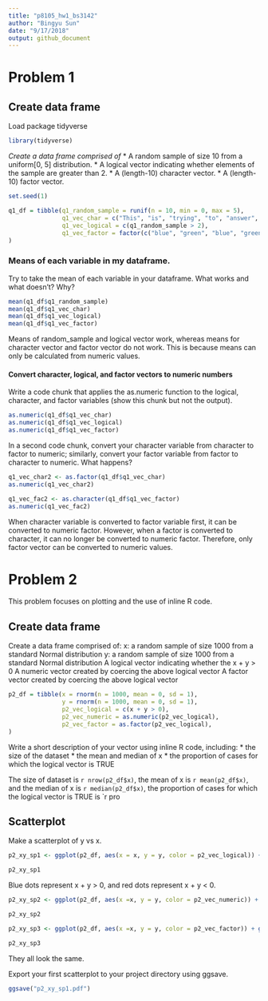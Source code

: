 ```yaml
---
title: "p8105_hw1_bs3142"
author: "Bingyu Sun"
date: "9/17/2018"
output: github_document
---
```


# Problem 1

## Create data frame

Load package tidyverse
```r
library(tidyverse)
```

*Create a data frame comprised of*
* A random sample of size 10 from a uniform[0, 5] distribution.
* A logical vector indicating whether elements of the sample are greater than 2.
* A (length-10) character vector.
* A (length-10) factor vector.
```r
set.seed(1)

q1_df = tibble(q1_random_sample = runif(n = 10, min = 0, max = 5),
               q1_vec_char = c("This", "is", "trying", "to", "answer", "question", "one", "of", "homework", "one"),
               q1_vec_logical = c(q1_random_sample > 2),
               q1_vec_factor = factor(c("blue", "green", "blue", "green", "green", "blue", "blue", "green", "blue", "green"))
)
```

### Means of each variable in my dataframe.
Try to take the mean of each variable in your dataframe. What works and what doesn’t? Why?
```r
mean(q1_df$q1_random_sample)
mean(q1_df$q1_vec_char)
mean(q1_df$q1_vec_logical)
mean(q1_df$q1_vec_factor)
```

Means of random_sample and logical vector work, whereas means for character vector and factor vector do not work. This is because means can only be calculated from numeric values.


#### Convert character, logical, and factor vectors to numeric numbers

Write a code chunk that applies the as.numeric function to the logical, character, and factor variables (show this chunk but not the output).

```r
as.numeric(q1_df$q1_vec_char)
as.numeric(q1_df$q1_vec_logical)
as.numeric(q1_df$q1_vec_factor)
```

In a second code chunk, convert your character variable from character to factor to numeric; similarly, convert your factor variable from factor to character to numeric. What happens?

```r
q1_vec_char2 <- as.factor(q1_df$q1_vec_char)
as.numeric(q1_vec_char2)

q1_vec_fac2 <- as.character(q1_df$q1_vec_factor)
as.numeric(q1_vec_fac2)
```

When character variable is converted to factor variable first, it can be converted to numeric factor. However, when a factor is converted to character, it can no longer be converted to numeric factor. Therefore, only factor vector can be converted to numeric values.


# Problem 2
This problem focuses on plotting and the use of inline R code.

## Create data frame
Create a data frame comprised of:
x: a random sample of size 1000 from a standard Normal distribution
y: a random sample of size 1000 from a standard Normal distribution
A logical vector indicating whether the x + y > 0
A numeric vector created by coercing the above logical vector
A factor vector created by coercing the above logical vector

```r
p2_df = tibble(x = rnorm(n = 1000, mean = 0, sd = 1),
               y = rnorm(n = 1000, mean = 0, sd = 1),
               p2_vec_logical = c(x + y > 0),
               p2_vec_numeric = as.numeric(p2_vec_logical),
               p2_vec_factor = as.factor(p2_vec_logical),
)

```

Write a short description of your vector using inline R code, including: * the size of the dataset * the mean and median of x * the proportion of cases for which the logical vector is TRUE

The size of dataset is `r nrow(p2_df$x)`, the mean of x is `r mean(p2_df$x)`, and the median of x is `r median(p2_df$x)`, the proportion of cases for which the logical vector is TRUE is `r pro

## Scatterplot

Make a scatterplot of y vs x.

```r
p2_xy_sp1 <- ggplot(p2_df, aes(x = x, y = y, color = p2_vec_logical)) + geom_point()

p2_xy_sp1
```
Blue dots represent x + y > 0, and red dots represent x + y < 0.


```r
p2_xy_sp2 <- ggplot(p2_df, aes(x =x, y = y, color = p2_vec_numeric)) + geom_point()

p2_xy_sp2
```



```r
p2_xy_sp3 <- ggplot(p2_df, aes(x =x, y = y, color = p2_vec_factor)) + geom_point()

p2_xy_sp3
```

They all look the same.

Export your first scatterplot to your project directory using ggsave.

```r
ggsave("p2_xy_sp1.pdf")
```

